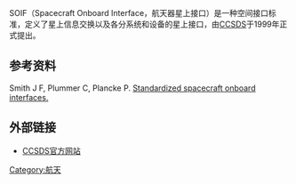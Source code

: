 SOIF（Spacecraft Onboard Interface，航天器星上接口）是一种空间接口标准，定义了星上信息交换以及各分系统和设备的星上接口，由[[CCSDS|CCSDS]]于1999年正式提出。

== 参考资料 ==

Smith J F, Plummer C, Plancke P. [https://web.archive.org/web/20081216024052/http://www.aiaa.org/content.cfm?pageid=406 Standardized spacecraft onboard interfaces.]

== 外部链接 ==

*{{english}} [http://public.ccsds.org/default.aspx CCSDS官方网站]{{Wayback|url=http://public.ccsds.org/default.aspx |date=20081220084849 }}

[[Category:航天|Category:航天]]